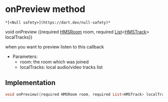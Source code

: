 # onPreview method

    *[<Null safety>](https://dart.dev/null-safety)*

void onPreview
({required [HMSRoom](../../hmssdk_flutter/HMSRoom-class) room, required [List](https://api.flutter.dev/flutter/dart-core/List-class.html)&lt;[HMSTrack](../../hmssdk_flutter/HMSTrack-class)> localTracks})

<p>when you want to preview listen to this callback</p>
<ul>
<li>Parameters:
<ul>
<li>room: the room which was joined</li>
<li>localTracks: local audio/video tracks list</li>
</ul>
</li>
</ul>

## Implementation

```dart
void onPreview({required HMSRoom room, required List<HMSTrack> localTracks});
```
